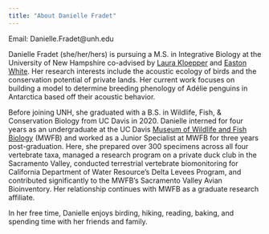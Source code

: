 ```yaml
---
title: "About Danielle Fradet"
---
```


Email: Danielle.Fradet@unh.edu

Danielle Fradet (she/her/hers) is pursuing a M.S. in Integrative Biology at the University of New Hampshire co-advised by [Laura Kloepper](https://www.kloepperlab.net/) and [Easton White](https://quantmarineecolab.github.io/). Her research interests include the acoustic ecology of birds and the conservation potential of private lands. Her current work focuses on building a model to determine breeding phenology of Adélie penguins in Antarctica based off their acoustic behavior. 
 
Before joining UNH, she graduated with a B.S. in Wildlife, Fish, & Conservation Biology from UC Davis in 2020. Danielle interned for four years as an undergraduate at the UC Davis [Museum of Wildlife and Fish Biology](https://mwfb.ucdavis.edu/) (MWFB) and worked as a Junior Specialist at MWFB for three years post-graduation. Here, she prepared over 300 specimens across all four vertebrate taxa, managed a research program on a private duck club in the Sacramento Valley, conducted terrestrial vertebrate biomonitoring for California Department of Water Resource’s Delta Levees Program, and contributed significantly to the MWFB’s Sacramento Valley Avian Bioinventory. Her relationship continues with MWFB as a graduate research affiliate. 

In her free time, Danielle enjoys birding, hiking, reading, baking, and spending time with her friends and family. 

